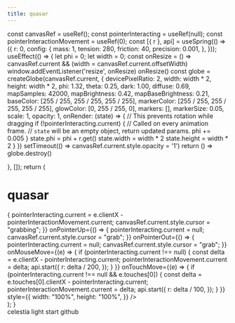 ```yaml
---
title: quasar
---
```


 
  const canvasRef = useRef();
  const pointerInteracting = useRef(null);
  const pointerInteractionMovement = useRef(0);
  const [{ r }, api] = useSpring(() => ({
    r: 0,
    config: {
      mass: 1,
      tension: 280,
      friction: 40,
      precision: 0.001,
    },
  }));
  useEffect(() => {
    let phi = 0;
    let width = 0;
    const onResize = () => canvasRef.current && (width = canvasRef.current.offsetWidth)
    window.addEventListener('resize', onResize)
    onResize()
    const globe = createGlobe(canvasRef.current, {
      devicePixelRatio: 2,
      width: width * 2,
      height: width * 2,
      phi: 1.32,
      theta: 0.25,
      dark: 1.00,
      diffuse: 0.69,
      mapSamples: 42000,
      mapBrightness: 0.42,
      mapBaseBrightness: 0.21,
      baseColor: [255 / 255, 255 / 255, 255 / 255],
      markerColor: [255 / 255, 255 / 255, 255 / 255],
      glowColor: [0, 255 / 255, 0],
      markers: [],
      markerSize: 0.05,
      scale: 1,
      opacity: 1,
      onRender: (state) => {
        // This prevents rotation while dragging
        if (!pointerInteracting.current) {
          // Called on every animation frame.
          // `state` will be an empty object, return updated params.
          phi += 0.005
        } 
        state.phi = phi + r.get()
        state.width = width * 2
        state.height = width * 2
      }
    })
    setTimeout(() => canvasRef.current.style.opacity = '1')
    return () => globe.destroy()

}, []);
return (

<div
  className="canvas-container"
  style={{
    width: "100%",
    maxWidth: 600,
    aspectRatio: 1,
    marginRight: "auto",
    marginLeft: "auto",
    position: "relative",
  }}
>
  <div
    style={{
      width: "100%",
      fontWeight: 900,
      top: "50%",
      transform: "translateY(-50%)",
      zIndex: 1,
      textAlign: "center",
      color: "#ffffff",
      pointerEvents: "none",
      userSelect: "none",
      position: "absolute",
      mixBlendMode: "screen",
    }}
  >
    <h1
      style={{
        fontSize: "min(9vw,3.2em)",
        letterSpacing: ".2em",
        textIndent: ".2em",
        margin: "auto",
        opacity: 1,
        zIndex: -1,
      }}
      className="title"
    >
      quasar
    </h1>
    <span style={{ fontSize: "1.3em", zIndex: -1 }}>
      <Text />
    </span>
  </div>
  <canvas
    ref={canvasRef}
    onPointerDown={(e) => {
      pointerInteracting.current =
        e.clientX - pointerInteractionMovement.current;
      canvasRef.current.style.cursor = "grabbing";
    }}
    onPointerUp={() => {
      pointerInteracting.current = null;
      canvasRef.current.style.cursor = "grab";
    }}
    onPointerOut={() => {
      pointerInteracting.current = null;
      canvasRef.current.style.cursor = "grab";
    }}
    onMouseMove={(e) => {
      if (pointerInteracting.current !== null) {
        const delta = e.clientX - pointerInteracting.current;
        pointerInteractionMovement.current = delta;
        api.start({
          r: delta / 200,
        });
      }
    }}
    onTouchMove={(e) => {
      if (pointerInteracting.current !== null && e.touches[0]) {
        const delta = e.touches[0].clientX - pointerInteracting.current;
        pointerInteractionMovement.current = delta;
        api.start({
          r: delta / 100,
        });
      }
    }}
    style={{
      width: "100%",
      height: "100%",
    }}
  />
</div>
); }

<Cobe />


<div style={{ textAlign: "center" }}>
  <div className="cta-container">
     <Link href="/intro" className="cta">
      celestia light start
    </Link>
    <Link className="cta" href="https://www.github.com/jcstein/node-app">
      github
    </Link>
  </div>
</div>

<style jsx global>{`
  @media only screen and (min-width: 600px) {
    .canvas-container {
      margin-top: 0px;
    }
  }
  @media only screen and (min-width: 900px) {
    .canvas-container {
      margin-top: calc(50vh - 50%);
    }
  }
  @media only screen and (min-width: 1200px) {
    .canvas-container {
      margin-top: calc(50vh - 50%);
    }
  }
  @media only screen and (min-width: 1536px) {
    .canvas-container {
      margin-top: calc(50vh - 50%);
    }
  }
  .nav {
    display: none;
  }
  .nextra-nav-container {
    display: none;
  }
  footer {
    display: none;
  }
  body {
    background: linear-gradient(
      180deg,
      hsla(0, 0%, 100%, 0) 0,
      #fff min(110vw, 800px)
    ),
  }
  .dark body {
    background: linear-gradient(to bottom, #000000 0%, #000000 100%);
    fixed repeating-radial-gradient(circle at 50% min(calc(50vw + 3.5rem), calc(300px + 5rem)), #050505 0, #000 40px, transparent 50px);
  }
  .cta {
  color: #333;
  font-size: 1.2rem;
  font-weight: 700;
  padding: 0.4rem 1rem;
  border-radius: 7px;
  text-decoration: none;
  user-select: none;
  box-shadow: 0 5px 50px rgba(0, 0, 0, 0);
  transition: all 0.4s ease;
  outline: none !important;
  }
  .cta-container {
  display: inline-flex;
  justify-content: center;
  }
  .cta-container:hover .cta {
    color: #999;
  }
  .cta-container .cta:hover {
    color: #000;
    box-shadow: 0 0 0 #efefef, 0 0 100px #efefef inset;
    outline: none;
  }
  .cta-container .cta:active {
    color: #000;
    box-shadow: 0 0 0 #efefef, 0 0 100px #ddd inset;
    outline: none;
  }
  .dark .cta {
  color: #ccc;
  }
  .dark .cta-container:hover .cta {
    color: #777;
  }
  .dark .cta-container .cta:hover {
    color: #fff;
    box-shadow: 0 0 0 #333, 0 0 100px #333 inset;
  }
  .dark .cta-container .cta:active {
    color: #fff;
    box-shadow: 0 0 0 #333, 0 0 100px #444 inset;
  }
`}</style>